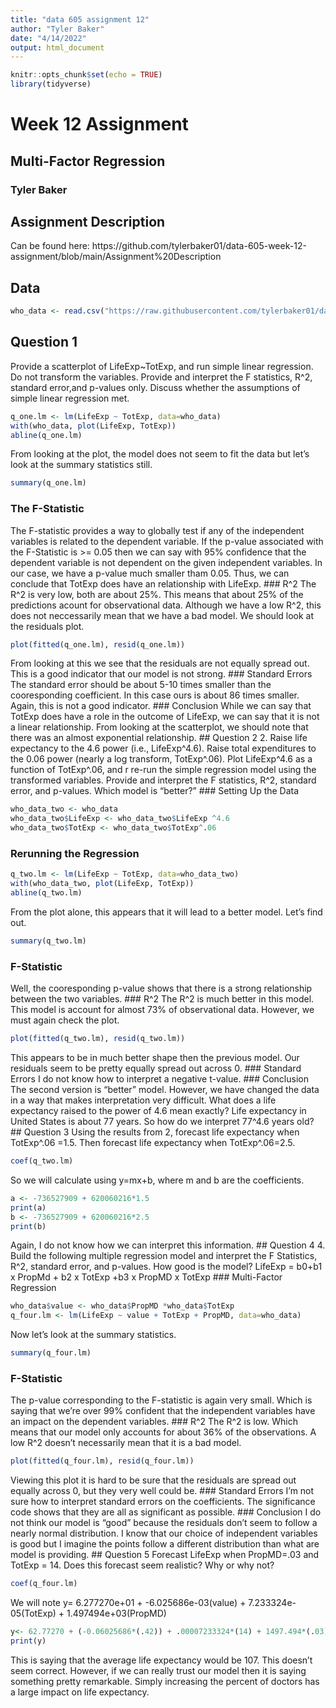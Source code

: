---
title: "data 605 assignment 12"
author: "Tyler Baker"
date: "4/14/2022"
output: html_document
---

```{r setup, include=FALSE}
knitr::opts_chunk$set(echo = TRUE)
library(tidyverse)
```

# Week 12 Assignment
## Multi-Factor Regression
### Tyler Baker

## Assignment Description
Can be found here:
https://github.com/tylerbaker01/data-605-week-12-assignment/blob/main/Assignment%20Description

## Data
```{r}
who_data <- read.csv("https://raw.githubusercontent.com/tylerbaker01/data-605-week-12-assignment/main/who.csv")
```

## Question 1
Provide a scatterplot of LifeExp~TotExp, and run simple linear regression. Do not transform the
variables. Provide and interpret the F statistics, R^2, standard error,and p-values only. Discuss
whether the assumptions of simple linear regression met.
```{r}
q_one.lm <- lm(LifeExp ~ TotExp, data=who_data)
with(who_data, plot(LifeExp, TotExp))
abline(q_one.lm)
```
From looking at the plot, the model does not seem to fit the data but let's look at the summary statistics still.
```{r}
summary(q_one.lm)
```
### The F-Statistic
The F-statistic provides a way to globally test if any of the independent variables is related to the dependent variable.
If the p-value associated with the F-Statistic is >= 0.05 then we can say with 95% confidence that the dependent variable is not dependent on the given independent variables.
In our case, we have a p-value much smaller tham 0.05. Thus, we  can conclude that TotExp does have an relationship with LifeExp.
### R^2
The R^2 is very low, both are about 25%. This means that about 25% of the predictions acount for observational data. Although we have a low R^2, this does not neccessarily mean that we have a bad model. We should look at the residuals plot.
```{r}
plot(fitted(q_one.lm), resid(q_one.lm))
```
From looking at this we see that the residuals are not equally spread out. This is a good indicator that our model is not strong.
### Standard Errors
The standard error should be about 5-10 times smaller than the cooresponding coefficient. In this case ours is about 86 times smaller. Again, this is not a good indicator.
### Conclusion
While we can say that TotExp does have a role in the outcome of LifeExp, we can say that it is not a linear relationship. From looking at the scatterplot, we  should note that there was an almost exponential relationship.
## Question 2
2. Raise life expectancy to the 4.6 power (i.e., LifeExp^4.6). Raise total expenditures to the 0.06
power (nearly a log transform, TotExp^.06). Plot LifeExp^4.6 as a function of TotExp^.06, and r
re-run the simple regression model using the transformed variables. Provide and interpret the F
statistics, R^2, standard error, and p-values. Which model is "better?"
### Setting Up the Data
```{r}
who_data_two <- who_data
who_data_two$LifeExp <- who_data_two$LifeExp ^4.6
who_data_two$TotExp <- who_data_two$TotExp^.06
```
### Rerunning the Regression
```{r}
q_two.lm <- lm(LifeExp ~ TotExp, data=who_data_two)
with(who_data_two, plot(LifeExp, TotExp))
abline(q_two.lm)
```
From the plot alone, this appears that it will lead to a better model. Let's find out.
```{r}
summary(q_two.lm)
```
### F-Statistic
Well, the cooresponding p-value shows that there is a strong relationship between the two variables.
### R^2
The R^2 is much better in this model. This model is account for almost 73% of observational data. However, we must again check the plot.
```{r}
plot(fitted(q_two.lm), resid(q_two.lm))
```
This appears to be in much better shape then the previous model. Our residuals seem to be pretty equally spread out across 0.
### Standard Errors
I do not know how to interpret a negative t-value.
### Conclusion
The second version is "better" model. However, we have changed the data in a way that makes interpretation very difficult. What does a life expectancy raised to the power of 4.6 mean exactly? Life expectancy in United States is about 77 years. So how do we interpret 77^4.6 years old?
## Question 3
Using the results from 2, forecast life expectancy when TotExp^.06 =1.5. Then forecast life
expectancy when TotExp^.06=2.5. 
```{r}
coef(q_two.lm)
```
So we will calculate using y=mx+b, where m and b are the coefficients.
```{r}
a <- -736527909 + 620060216*1.5
print(a)
b <- -736527909 + 620060216*2.5
print(b)
```
Again, I do not know how we can interpret this information.
## Question 4
4. Build the following multiple regression model and interpret the F Statistics, R^2, standard error,
and p-values. How good is the model?
LifeExp = b0+b1 x PropMd + b2 x TotExp +b3 x PropMD x TotExp
### Multi-Factor Regression
```{r}
who_data$value <- who_data$PropMD *who_data$TotExp
q_four.lm <- lm(LifeExp ~ value + TotExp + PropMD, data=who_data)
```
Now let's look at the summary statistics.
```{r}
summary(q_four.lm)
```
### F-Statistic
The p-value corresponding to the F-statistic is again very small. Which is saying that we're over 99% confident that the independent variables have an impact on the dependent variables.
### R^2
The R^2 is low. Which means that our model only accounts for about 36% of the observations. A low R^2 doesn't necessarily mean that it is a bad model.
```{r}
plot(fitted(q_four.lm), resid(q_four.lm))
```
Viewing this plot it is hard to be sure that the residuals are spread out equally across 0, but they very well could be.
### Standard Errors
I'm not sure how to interpret standard errors on the coefficients.
The significance code shows that they are all as significant as possible.
### Conclusion
I do not think our model is "good" because the residuals don't seem to follow a nearly normal distribution. I know that our choice of independent variables is good but I imagine the points follow a different distribution than what are model is providing.
## Question 5
 Forecast LifeExp when PropMD=.03 and TotExp = 14. Does this forecast seem realistic? Why
or why not?
```{r}
coef(q_four.lm)
```
We will note y= 6.277270e+01 + -6.025686e-03(value) + 7.233324e-05(TotExp) + 1.497494e+03(PropMD)
```{r}
y<- 62.77270 + (-0.06025686*(.42)) + .00007233324*(14) + 1497.494*(.03)
print(y)
```
This is saying that the average life expectancy would be 107. This doesn't seem correct. However, if we can really trust our model then it is saying something pretty remarkable. Simply increasing the percent of doctors has a large impact on life expectancy.